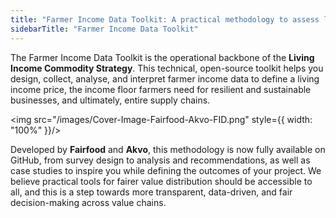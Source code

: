 ```yaml
---
title: "Farmer Income Data Toolkit: A practical methodology to assess living income gaps"
sidebarTitle: "Farmer Income Data Toolkit"
---
```


The Farmer Income Data Toolkit is the operational backbone of the **Living Income Commodity Strategy**. This technical, open-source toolkit helps you design, collect, analyse, and interpret farmer income data to define a living income price, the income floor farmers need for resilient and sustainable businesses, and ultimately, entire supply chains.

<img src="/images/Cover-Image-Fairfood-Akvo-FID.png" style={{ width: "100%" }}/>

Developed by **Fairfood** and **Akvo**, this methodology is now fully available on GitHub, from survey design to analysis and recommendations, as well as case studies to inspire you while defining the outcomes of your project. We believe practical tools for fairer value distribution should be accessible to all, and this is a step towards more transparent, data-driven, and fair decision-making across value chains.